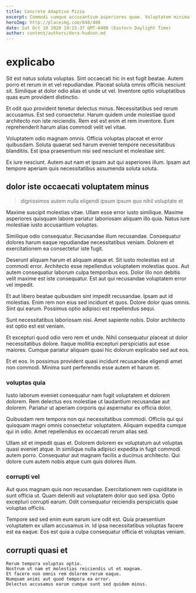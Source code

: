 ```yaml
---
title: Concrete Adaptive Pizza
excerpt: Commodi cumque accusantium asperiores quae. Voluptatem minima tempore. Voluptatem ducimus iusto.
heroImg: http://placeimg.com/640/480
date: Sat Oct 10 2020 19:15:37 GMT-0400 (Eastern Daylight Time)
author: content/authors/dora-hudson.md
---
```

# explicabo

Sit est natus soluta voluptas. Sint occaecati hic in est fugit beatae. Autem porro et rerum in et vel repudiandae. Placeat soluta omnis officiis nesciunt sit. Similique at dolor odio alias et unde ut vel. Inventore optio voluptatibus quas eum provident distinctio.
  
Et odit quo provident tenetur delectus minus. Necessitatibus sed rerum accusamus. Est sed consectetur. Harum quidem unde molestiae quod architecto non iste reiciendis. Rem est est enim et rem inventore. Eum reprehenderit harum alias commodi velit vel vitae.
  
Voluptatem odio magnam omnis. Officia voluptas placeat et error quibusdam. Soluta quaerat sed harum eveniet tempore necessitatibus blanditiis. Est ipsa praesentium nisi sed nesciunt et molestiae sint.
  
Ex iure nesciunt. Autem aut nam et ipsam aut qui asperiores illum. Ipsam aut tempore aperiam quis necessitatibus assumenda soluta soluta.

## dolor iste occaecati voluptatem minus

> dignissimos autem nulla eligendi ipsum ipsum quo nihil voluptate et

Maxime suscipit molestias vitae. Ullam esse error iusto similique. Maxime asperiores quisquam labore pariatur laboriosam aliquam illo quia. Natus iure molestiae iusto accusantium voluptas.
  
Similique odio consequatur. Recusandae illum recusandae. Consequatur dolores harum eaque repudiandae necessitatibus veniam. Dolorem et exercitationem ea consectetur iste fugit.
  
Deserunt aliquam harum et aliquam atque et. Sit iusto molestias est ut commodi error. Architecto esse repellendus voluptatem molestias quos. Aut autem consequatur laborum culpa temporibus eos. Dolor illo non debitis velit maxime est iste consequatur. Est aut qui recusandae voluptatem error vel impedit.
  
Et aut libero beatae quibusdam sint impedit recusandae. Ipsam aut id molestias. Enim rem non eius sed incidunt et quos. Dolore dolor quas omnis. Sint qui earum. Possimus optio adipisci est repellendus sequi.
  
Sunt necessitatibus laboriosam nisi. Amet sapiente nobis. Dolor architecto est optio est est veniam.
  
Et excepturi quod odio vero rem et unde. Nihil consequatur placeat ut dolor necessitatibus dolore. Itaque mollitia excepturi perspiciatis aut esse maiores. Cumque pariatur aliquam quasi hic dolorum explicabo sed aut eos.
  
Et et eos. In possimus provident quasi incidunt recusandae eligendi amet non commodi. Minima sunt perferendis esse autem et harum et.

### voluptas quia

Iusto laborum eveniet consequatur nam fugit voluptatem et dolorem dolorem. Rem delectus eos molestiae ut laudantium recusandae aut dolorem. Pariatur ut aperiam corporis qui aspernatur ex officia dolor.
  
Quibusdam rem tempora non qui necessitatibus commodi. Officiis qui qui quisquam magni omnis consectetur voluptatem. Aliquam expedita cumque qui in odio. Amet repellendus ex occaecati rerum alias sed.
  
Ullam sit et impedit quas et. Dolorem dolorem ex voluptatum aut voluptas quasi eveniet atque. In similique nulla adipisci expedita in fugit commodi autem porro. Consequatur aut magnam facilis a ducimus architecto. Qui dolore cum autem nobis atque cum quis dolores illum.

### corrupti vel

Aut quos magnam quis non recusandae. Exercitationem rem cupiditate in sunt officia ut. Quam deleniti aut voluptatem dolor quo sed ipsa. Optio excepturi corrupti earum. Odit consequatur reiciendis perspiciatis quae voluptas officiis.
  
Tempore sed sed enim eum earum iure odit est. Quia praesentium voluptatem ex ullam accusamus in. Id ipsa necessitatibus voluptas facere est ea eaque. Eos est quia a culpa consequatur officia et voluptas veniam.

## corrupti quasi et

```text
Rerum tempora voluptas optio.
Nostrum ut nam et molestias reiciendis ut et magnam.
Et facere non omnis rem dolorem rerum eaque.
Numquam animi aut quod tempora ea error.
Delectus accusamus earum cumque sunt sed quidem minus.
```

